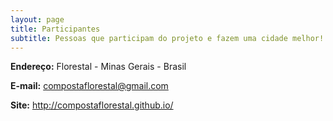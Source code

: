 ```yaml
---
layout: page
title: Participantes
subtitle: Pessoas que participam do projeto e fazem uma cidade melhor!
---
```


**Endereço:** Florestal - Minas Gerais - Brasil 

**E-mail:** <compostaflorestal@gmail.com> 

**Site:** <http://compostaflorestal.github.io/>


